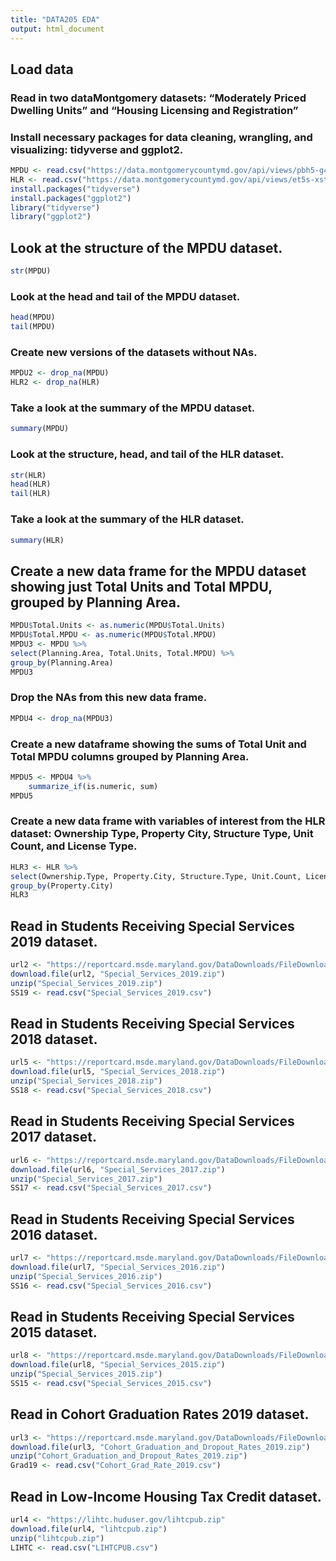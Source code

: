```yaml
---
title: "DATA205 EDA"
output: html_document
---
```


## Load data
### Read in two dataMontgomery datasets: "Moderately Priced Dwelling Units" and "Housing Licensing and Registration"
### Install necessary packages for data cleaning, wrangling, and visualizing: tidyverse and ggplot2.

```r
MPDU <- read.csv("https://data.montgomerycountymd.gov/api/views/pbh5-g4e5/rows.csv?accessType=DOWNLOAD")
HLR <- read.csv("https://data.montgomerycountymd.gov/api/views/et5s-xste/rows.csv?accessType=DOWNLOAD")
install.packages("tidyverse")
install.packages("ggplot2")
library("tidyverse")
library("ggplot2")
```


## Look at the structure of the MPDU dataset.

```r
str(MPDU)
```

### Look at the head and tail of the MPDU dataset.

```r
head(MPDU)
tail(MPDU)
```

### Create new versions of the datasets without NAs.

```r
MPDU2 <- drop_na(MPDU)
HLR2 <- drop_na(HLR)
```


### Take a look at the summary of the MPDU dataset.

```r
summary(MPDU)
```


### Look at the structure, head, and tail of the HLR dataset.

```r
str(HLR)
head(HLR)
tail(HLR)
```




### Take a look at the summary of the HLR dataset.

```r
summary(HLR)
```


## Create a new data frame for the MPDU dataset showing just Total Units and Total MPDU, grouped by Planning Area.

```r
MPDU$Total.Units <- as.numeric(MPDU$Total.Units)
MPDU$Total.MPDU <- as.numeric(MPDU$Total.MPDU)
MPDU3 <- MPDU %>% 
select(Planning.Area, Total.Units, Total.MPDU) %>%
group_by(Planning.Area)
MPDU3
```

### Drop the NAs from this new data frame.

```r
MPDU4 <- drop_na(MPDU3)
```

### Create a new dataframe showing the sums of Total Unit and Total MPDU columns grouped by Planning Area.

```r
MPDU5 <- MPDU4 %>% 
    summarize_if(is.numeric, sum)
MPDU5
```

### Create a new data frame with variables of interest from the HLR dataset: Ownership Type, Property City, Structure Type, Unit Count, and License Type.

```r
HLR3 <- HLR %>% 
select(Ownership.Type, Property.City, Structure.Type, Unit.Count, License.Type) %>%
group_by(Property.City)
HLR3
```


## Read in Students Receiving Special Services 2019 dataset.

```r
url2 <- "https://reportcard.msde.maryland.gov/DataDownloads/FileDownload/378"
download.file(url2, "Special_Services_2019.zip")
unzip("Special_Services_2019.zip")
SS19 <- read.csv("Special_Services_2019.csv")
```

## Read in Students Receiving Special Services 2018 dataset.

```r
url5 <- "https://reportcard.msde.maryland.gov/DataDownloads/FileDownload/341"
download.file(url5, "Special_Services_2018.zip")
unzip("Special_Services_2018.zip")
SS18 <- read.csv("Special_Services_2018.csv")
```


## Read in Students Receiving Special Services 2017 dataset.

```r
url6 <- "https://reportcard.msde.maryland.gov/DataDownloads/FileDownload/322"
download.file(url6, "Special_Services_2017.zip")
unzip("Special_Services_2017.zip")
SS17 <- read.csv("Special_Services_2017.csv")
```


## Read in Students Receiving Special Services 2016 dataset.

```r
url7 <- "https://reportcard.msde.maryland.gov/DataDownloads/FileDownload/298"
download.file(url7, "Special_Services_2016.zip")
unzip("Special_Services_2016.zip")
SS16 <- read.csv("Special_Services_2016.csv")
```


## Read in Students Receiving Special Services 2015 dataset.

```r
url8 <- "https://reportcard.msde.maryland.gov/DataDownloads/FileDownload/258"
download.file(url8, "Special_Services_2015.zip")
unzip("Special_Services_2015.zip")
SS15 <- read.csv("Special_Services_2015.csv")
```


## Read in Cohort Graduation Rates 2019 dataset.

```r
url3 <- "https://reportcard.msde.maryland.gov/DataDownloads/FileDownload/390"
download.file(url3, "Cohort_Graduation_and_Dropout_Rates_2019.zip")
unzip("Cohort_Graduation_and_Dropout_Rates_2019.zip")
Grad19 <- read.csv("Cohort_Grad_Rate_2019.csv")
```

## Read in Low-Income Housing Tax Credit dataset.

```r
url4 <- "https://lihtc.huduser.gov/lihtcpub.zip"
download.file(url4, "lihtcpub.zip")
unzip("lihtcpub.zip")
LIHTC <- read.csv("LIHTCPUB.csv")
```

